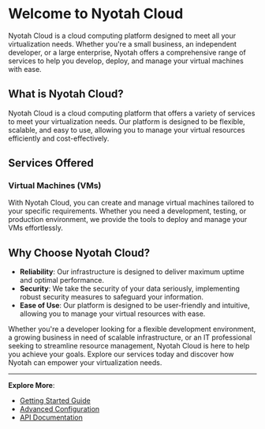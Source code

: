 # Welcome to Nyotah Cloud

Nyotah Cloud is a cloud computing platform designed to meet all your virtualization needs. Whether you're a small business, an independent developer, or a large enterprise, Nyotah offers a comprehensive range of services to help you develop, deploy, and manage your virtual machines with ease.

## What is Nyotah Cloud?

Nyotah Cloud is a cloud computing platform that offers a variety of services to meet your virtualization needs. Our platform is designed to be flexible, scalable, and easy to use, allowing you to manage your virtual resources efficiently and cost-effectively.

## Services Offered

### Virtual Machines (VMs)

With Nyotah Cloud, you can create and manage virtual machines tailored to your specific requirements. Whether you need a development, testing, or production environment, we provide the tools to deploy and manage your VMs effortlessly.

## Why Choose Nyotah Cloud?

- **Reliability**: Our infrastructure is designed to deliver maximum uptime and optimal performance.
- **Security**: We take the security of your data seriously, implementing robust security measures to safeguard your information.
- **Ease of Use**: Our platform is designed to be user-friendly and intuitive, allowing you to manage your virtual resources with ease.

Whether you're a developer looking for a flexible development environment, a growing business in need of scalable infrastructure, or an IT professional seeking to streamline resource management, Nyotah Cloud is here to help you achieve your goals. Explore our services today and discover how Nyotah can empower your virtualization needs.

---

**Explore More**:

- [Getting Started Guide](getting-started.md)
- [Advanced Configuration](advanced-configuration.md)
- [API Documentation](api-docs.md)
